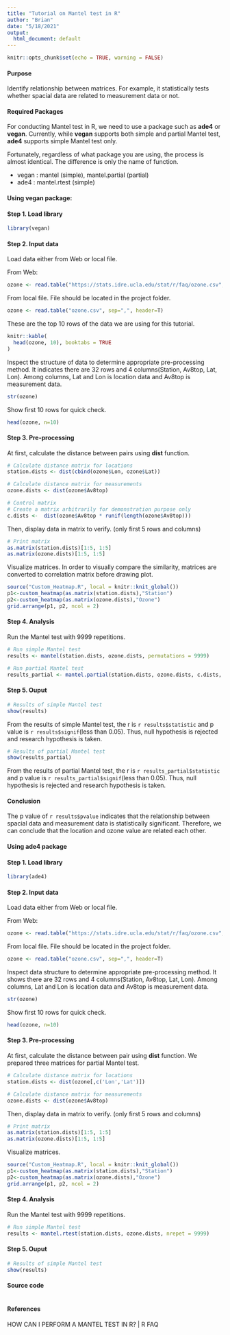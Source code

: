 ```yaml
---
title: "Tutorial on Mantel test in R"
author: "Brian"
date: "5/18/2021"
output:
  html_document: default
---
```


```r
knitr::opts_chunk$set(echo = TRUE, warning = FALSE)

```

#### Purpose

Identify relationship between matrices. For example, it statistically tests whether spacial data are related to  measurement data or not.

#### Required Packages

For conducting Mantel test in R, we need to use a package such as **ade4** or **vegan**. Currently, while **vegan** supports both simple and partial Mantel test, **ade4** supports simple Mantel test only.

Fortunately, regardless of what package you are using, the process is almost identical. The difference is only the name of function.

- vegan : mantel (simple), mantel.partial (partial) 
- ade4 : mantel.rtest (simple)

#### Using **vegan** package:

#### Step 1. Load library

```r
library(vegan)
```

#### Step 2. Input data

Load data either from Web or local file.

From Web:

```r
ozone <- read.table("https://stats.idre.ucla.edu/stat/r/faq/ozone.csv", sep=",", header=T)
```

From local file. File should be located in the project folder.

```r
ozone <- read.table("ozone.csv", sep=",", header=T)
```

These are the top 10 rows of the data we are using for this tutorial.

```r
knitr::kable(
  head(ozone, 10), booktabs = TRUE
)
```

Inspect the structure of data to determine appropriate pre-processing method. It indicates there are 32 rows and 4 columns(Station, Av8top, Lat, Lon). Among columns, Lat and Lon is location data and Av8top is measurement data.

```r
str(ozone)
```

Show first 10 rows for quick check.
```r
head(ozone, n=10)
```

#### Step 3. Pre-processing

At first, calculate the distance between pairs using **dist** function.

```r
# Calculate distance matrix for locations
station.dists <- dist(cbind(ozone$Lon, ozone$Lat)) 

# Calculate distance matrix for measurements
ozone.dists <- dist(ozone$Av8top)

# Control matrix
# Create a matrix arbitrarily for demonstration purpose only
c.dists <-  dist(ozone$Av8top * runif(length(ozone$Av8top)))

```

Then, display data in matrix to verify. (only first 5 rows and columns)

```r
# Print matrix
as.matrix(station.dists)[1:5, 1:5]
as.matrix(ozone.dists)[1:5, 1:5]
```

Visualize matrices. In order to visually compare the similarity, matrices are converted to correlation matrix before drawing plot.

```r
source("Custom_Heatmap.R", local = knitr::knit_global())
p1<-custom_heatmap(as.matrix(station.dists),"Station")
p2<-custom_heatmap(as.matrix(ozone.dists),"Ozone")
grid.arrange(p1, p2, ncol = 2)   
```

#### Step 4. Analysis

Run the Mantel test with 9999 repetitions.

```r
# Run simple Mantel test
results <- mantel(station.dists, ozone.dists, permutations = 9999)

# Run partial Mantel test
results_partial <- mantel.partial(station.dists, ozone.dists, c.dists, permutations = 9999)
```

#### Step 5. Ouput

```r
# Results of simple Mantel test
show(results)
```

From the results of simple Mantel test, the r is `r results$statistic` and p value is `r results$signif`(less than 0.05). Thus, null hypothesis is rejected and research hypothesis is taken.

```r
# Results of partial Mantel test
show(results_partial)
```

From the results of partial Mantel test, the r is `r results_partial$statistic` and p value is `r results_partial$signif`(less than 0.05). Thus, null hypothesis is rejected and research hypothesis is taken.

#### Conclusion

The p value of `r results$pvalue` indicates that the relationship between spacial data and measurement data is statistically significant. Therefore, we can conclude that the location and ozone value are related each other.

#### Using **ade4** package 

#### Step 1. Load library

```r
library(ade4)
```

#### Step 2. Input data

Load data either from Web or local file.

From Web:

```r
ozone <- read.table("https://stats.idre.ucla.edu/stat/r/faq/ozone.csv", sep=",", header=T)
```

From local file. File should be located in the project folder.

```r
ozone <- read.table("ozone.csv", sep=",", header=T)
```

Inspect data structure to determine appropriate pre-processing method. It shows there are 32 rows and 4 columns(Station, Av8top, Lat, Lon). Among columns, Lat and Lon is location data and Av8top is measurement data.

```r
str(ozone)
```

Show first 10 rows for quick check.
```r
head(ozone, n=10)
```

#### Step 3. Pre-processing

At first, calculate the distance between pair using **dist** function. We prepared three matrices for partial Mantel test.

```r
# Calculate distance matrix for locations
station.dists <- dist(ozone[,c('Lon','Lat')]) 

# Calculate distance matrix for measurements
ozone.dists <- dist(ozone$Av8top)
```

Then, display data in matrix to verify. (only first 5 rows and columns)

```r
# Print matrix
as.matrix(station.dists)[1:5, 1:5]
as.matrix(ozone.dists)[1:5, 1:5]
```


Visualize matrices. 

```r
source("Custom_Heatmap.R", local = knitr::knit_global())
p1<-custom_heatmap(as.matrix(station.dists),"Station")
p2<-custom_heatmap(as.matrix(ozone.dists),"Ozone")
grid.arrange(p1, p2, ncol = 2)   

```

#### Step 4. Analysis

Run the Mantel test with 9999 repetitions.

```r
# Run simple Mantel test
results <- mantel.rtest(station.dists, ozone.dists, nrepet = 9999)
```

#### Step 5. Ouput

```r
# Results of simple Mantel test
show(results)
```

#### Source code

```r
```

#### References

HOW CAN I PERFORM A MANTEL TEST IN R? | R FAQ